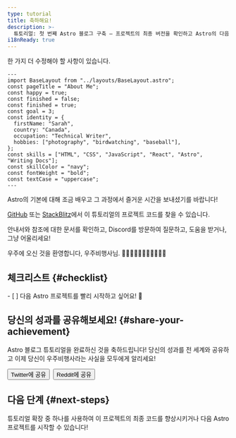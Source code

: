 ```yaml
---
type: tutorial
title: 축하해요!
description: >-
  튜토리얼: 첫 번째 Astro 블로그 구축 — 프로젝트의 최종 버전을 확인하고 Astro의 다음 단계가 무엇인지 알아보세요!
i18nReady: true
---
```



한 가지 더 수정해야 할 사항이 있습니다.

```astro title="src/pages/about.astro" del={5} ins={6}
---
import BaseLayout from "../layouts/BaseLayout.astro";
const pageTitle = "About Me";
const happy = true;
const finished = false;
const finished = true;
const goal = 3;
const identity = {
  firstName: "Sarah",
  country: "Canada",
  occupation: "Technical Writer",
  hobbies: ["photography", "birdwatching", "baseball"],
};
const skills = ["HTML", "CSS", "JavaScript", "React", "Astro", "Writing Docs"];
const skillColor = "navy";
const fontWeight = "bold";
const textCase = "uppercase";
---
```

Astro의 기본에 대해 조금 배우고 그 과정에서 즐거운 시간을 보내셨기를 바랍니다!

[GitHub](https://github.com/withastro/blog-tutorial-demo/tree/complete) 또는 [StackBlitz](https://stackblitz.com/github/withastro/blog-tutorial-demo/tree/complete?file=src/pages/index.astro)에서 이 튜토리얼의 프로젝트 코드를 찾을 수 있습니다.

안내서와 참조에 대한 문서를 확인하고, Discord를 방문하여 질문하고, 도움을 받거나, 그냥 어울리세요!

우주에 오신 것을 환영합니다, 우주비행사님. 👩🏼‍🚀👨🏿‍🚀🧑‍🚀👩🏾‍🚀

<Box icon="check-list">

## 체크리스트 \{#checklist\}

<Checklist>
- [ ] 다음 Astro 프로젝트를 빨리 시작하고 싶어요! 🚀
</Checklist>
</Box>

<CompletionConfetti />

## 당신의 성과를 공유해보세요! \{#share-your-achievement\}

Astro 블로그 튜토리얼을 완료하신 것을 축하드립니다! 당신의 성과를 전 세계와 공유하고 이제 당신이 우주비행사라는 사실을 모두에게 알리세요!

<div style="display: flex; flex-wrap: wrap; gap: 0.5rem;">
  <Button link='https://twitter.com/intent/tweet?text=Just%20finished%20learning%20how%20to%20build%20my%20first%20Astro%20blog!%20Check%20it%20out%20at%20https://docs.astro.build/%0Avia%20%40astrodotbuild'>Twitter에 공유</Button>
  <Button link='https://www.reddit.com/submit?url=https://docs.astro.build/&title=Just%20finished%20learning%20how%20to%20build%20my%20first%20Astro%20blog!'>Reddit에 공유</Button>
</div>

## 다음 단계 \{#next-steps\}

튜토리얼 확장 중 하나를 사용하여 이 프로젝트의 최종 코드를 향상시키거나 다음 Astro 프로젝트를 시작할 수 있습니다!
<CardGrid>
  <LinkCard
    title="콘텐츠 컬렉션으로 확장"
    description="튜토리얼 코드를 리팩토링하여 콘텐츠 컬렉션으로 블로그 게시물을 관리하세요."
    href="/ko/tutorials/add-content-collections/"
  />
   <LinkCard
    title="view transitions로 확장"
    description="페이지 탐색을 사용자 정의하려면 튜토리얼 코드에 view transitions를 추가하세요."
    href="/ko/tutorials/add-view-transitions/"
  />
  <LinkCard
    title="새 Astro 프로젝트 시작"
    description="새로운 빈 프로젝트를 시작하거나 기존 Astro 테마 템플릿을 사용하세요."
    href="/ko/install-and-setup/"
  />
  <LinkCard
    title="Discord에 참여"
    description="커뮤니티를 통해 질문하고, 작업을 공유하고, 프로젝트에 참여하세요!"
    href="https://astro.build/chat"
  />
</CardGrid>
